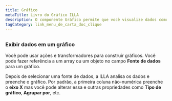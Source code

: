 ```yaml
---
title: Gráfico
metaTitle: Livro do Gráfico ILLA
description: O componente Gráfico permite que você visualize dados como gráficos e gráficos. É construído usando Chart.js.
tagCategory: link_menu_de_carta_doc_clique
---
```


## <Heading hidden>Gráfico</Heading>

### Exibir dados em um gráfico

Você pode usar ações e transformadores para construir gráficos. Você pode fazer referência a um array ou um objeto no campo **Fonte de dados** para um gráfico. 

Depois de selecionar uma fonte de dados, a ILLA analisa os dados e preenche o gráfico. Por padrão, a primeira coluna não-numérica preenche o **eixo X** mas você pode alterar essa e outras propriedades como **Tipo de gráfico**, **Agrupar por**, etc.

<img src='https://cdn.illacloud.com/official-website/img/docs/assemble/chart1.png' alt="" />

<img src='https://cdn.illacloud.com/official-website/img/docs/assemble/chart2.png' alt="" />
